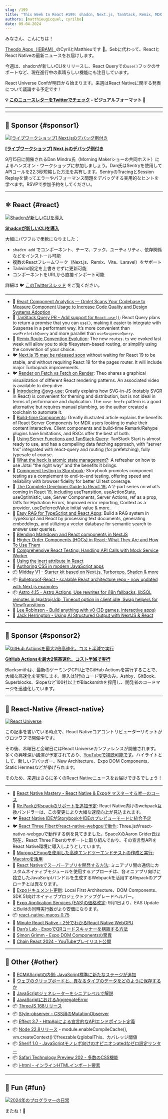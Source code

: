 ```yaml
---
slug: /199
title: "This Week In React #199: shadcn, Next.js, TanStack, Remix, MDX, Astro, Storybook, @svg-use, MSW, RAG, RN-WebGPU, React-Three-Fiber, Re.Pack, Super Apps, RN-macOS, EAS, Node.jx, Stage 2.7, AggregateError, Style-Observer..."
authors: [matthieugicquel, cyrilbo]
date: 09-04-2024
---
```


みなさん、こんにちは！

[Theodo Apps（旧BAM）](https://apps.theodo.com/en?utm_source=thisweekinreact)のCyrilとMatthieuです 👋。Sebに代わって、ReactとReact Nativeの最新ニュースをお届けします。

今週は、shadcnが新しいCLIをリリースし、React Queryでの`use()`フックのサポートなど、現在進行中の素晴らしい機能にも注目しています。

React Universe Confが明日から始まります。来週はReact Nativeに関する発表について議論する予定です！

<!-- truncate -->

**💡 [このニュースレターをTwitterでチェック](https://slo.im/thread) - ビジュアルフォーマット 🎨**

***


<Support />

***

## 💸 Sponsor {#sponsor1}

[![\[ライブワークショップ\] Next.jsのデバッグ例付き](/emails/issues/199/sentry.jpg)](https://sentry.io/resources/faster-apis-better-experiences/?utm_source=thisweekinreact\&utm_medium=paid-community\&utm_campaign=tracing-fy25q3-fasterapiworkshop\&utm_content=newsletter-Danworkshop-rsvp)

**[\[ライブワークショップ\] Next.jsのデバッグ例付き](https://sentry.io/resources/faster-apis-better-experiences/?utm_source=thisweekinreact\&utm_medium=paid-community\&utm_campaign=tracing-fy25q3-fasterapiworkshop\&utm_content=newsletter-Danworkshop-rsvp)**

9月15日に開催されるDan Mindru氏（Morning Makerショーの共同ホスト）によるハンズオン・ワークショップに参加しましょう。Dan氏はSentryを使用してAPIコールを22.3秒短縮した方法を共有します。SentryのTracingとSession Replayを使ってエラーやパフォーマンス問題をデバッグする実用的なヒントを学べます。RSVPで参加予約をしてください。

***

## ⚛️ React {#react}

[![Shadcnが新しいCLIを導入](/emails/issues/199/shadcn.jpg)](https://ui.shadcn.com/docs/changelog)

**[Shadcnが新しいCLIを導入](https://ui.shadcn.com/docs/changelog)**

大幅にパワフルで柔軟になりました：

* `shadcn add` でコンポーネント、テーマ、フック、ユーティリティ、依存関係などをインストール可能
* 複数のReactフレームワーク（Next.js、Remix、Vite、Laravel）をサポート
* Tailwind設定を上書きせずに更新可能
* コンポーネントをURLから直接インポート可能

詳細は 🐦 [このTwitterスレッド](https://x.com/shadcn/status/1829646528149143992) をご覧ください。

***

* 💸 [React Component Analytics — Omlet Scans Your Codebase to Measure Component Usage to Increase Code Quality and Design Systems Adoption](https://omlet.dev/?utm_campaign=partner_this-week-in-react_newsletter-quick-link-aug-2024)
* 👀 [TanStack Query PR - Add support for `React.use()`](https://github.com/TanStack/query/pull/7988): React Query plans to return a promise that you can `use()`, making it easier to integrate with Suspense in a performant way. It’s more convenient than `usePrefetchQuery` and more parallel than `useSuspenseQuery`.
* 👀 [Remix Route Convention Evolution](https://github.com/brookslybrand/route-convention-evolution): The new `routes.ts` we evoked last week will allow you to skip filesystem-based routing, or simplify using the convention of your choice.
* 🐦 [Next.js 15 may be released soon](https://x.com/feedthejim/status/1829569083777437745) without waiting for React 19 to be stable, and without requiring React 19 for the pages router. It will include major Turbopack improvements.
* 🐦 [Render on Fetch vs Fetch on Render](https://x.com/t3dotgg/status/1829988532489793957): Theo shares a graphical visualization of different React rendering patterns. An associated video is available to deep dive.
* 📜 [Introducing @svg-use](https://fotis.xyz/posts/introducing-svg-use/): Greatly explains how SVG-in-JS (notably SVGR in React) is convenient for theming and distribution, but is not ideal in terms of performance and duplication. The `<use href>` pattern is a good alternative but requires manual plumbing, so the author created a toolchain to automate it.
* 📜 [Build-time Components](https://codehike.org/blog/build-time-components): Greatly illustrated article explains the benefits of React Server Components for MDX users looking to make their content interactive. Client components and build-time Remark/Rehype plugins have limitations, and RSCs offer the best of both.
* 📜 [Using Server Functions and TanStack Query](https://www.brenelz.com/posts/using-server-functions-and-tanstack-query/): TanStack Start is almost ready to use, and has a compelling data fetching approach, with “server fns” integrated with react-query and routing (for prefetching), fully typesafe of course.
* 📜 [What the heck is atomic state management?](https://www.frontendundefined.com/posts/monthly/jotai-atomic-state-management/): A refresher on how to use Jotai “the right way” and the benefits it brings.
* 📜 [Component testing in Storybook](https://storybook.js.org/blog/component-testing/): Storybook promotes component testing as a complement to end-to-end testing, offering speed and reliability with browser fidelity for better UI test coverage.
* 📜 [The Complete Developer Guide to React 19:](https://www.callstack.com/blog/the-complete-developer-guide-to-react-19-part-1-async-handling) A 2-part series on what’s coming in React 19, including useTransition, useActionState, useOptimistic, use, Server Components, Server Actions, ref as a prop, Diffs for Hydration Errors, Improved error reporting, Context as a provider, useDeferredValue initial value & more.
* 📜 [Easy RAG for TypeScript and React Apps](https://edspencer.net/2024/9/2/easy-rag-for-typescript-and-react-apps): Build a RAG system in TypeScript and React by processing text documents, generating embeddings, and utilizing a vector database for semantic search to answer user queries.
* 📜 [Blending Markdown and React components in NextJS](https://edspencer.net/2024/8/28/using-markdown-with-nextjs)
* 📜 [Higher Order Components (HOCs) in React: What They Are and How To Use Them](https://www.reactsquad.io/blog/higher-order-components-hocs-in-react)
* 📜 [Comprehensive React Testing: Handling API Calls with Mock Service Worker](https://www.trevorlasn.com/blog/react-testing-mock-service-worker/)
* 📜 [Using the inert attribute in React](https://www.mayank.co/notes/inert-in-react)
* 📜 [Authoring CSS in modern JavaScript apps](https://www.alexchantastic.com/modern-css-authoring)
* 📦 [Midday V1 - Starter kit based on Next.js, Turborepo, Shadcn & more](https://github.com/midday-ai/v1)
* 📦 [Bulletproof-React - scalable React architecture repo - now updated with Next.js examples](https://github.com/alan2207/bulletproof-react)
* 📦 [Astro 4.15 - Astro Actions, Use rewrites for i18n fallbacks, libSQL remotes in @astrojs/db, Timeout option in client:idle, Swap helpers for ViewTransitions](https://astro.build/blog/astro-4150/)
* 🎥 [Lee Robinson - Build anything with v0 (3D games, interactive apps)](https://www.youtube.com/watch?v=zA-eCGFBXjM)
* 🎥 [Jack Herrington - Using AI Structured Output with NextJS & React](https://www.youtube.com/watch?v=_Rb4SpWRHC8)

<SubscribeFormEmbed placement="middle" />

***

## 💸 Sponsor {#sponsor2}

[![GitHub Actionsを最大2倍高速化、コスト半減で実行](/emails/issues/199/blacksmith.jpg)](https://blacksmith.sh/?utm_source=thisweekinreact\&utm_medium=classified\&utm_campaign=sep-4\&utm_term=react)

**[GitHub Actionsを最大2倍高速化、コスト半減で実行](https://blacksmith.sh/?utm_source=thisweekinreact\&utm_medium=classified\&utm_campaign=sep-4\&utm_term=react)**

Blacksmithは、最新のゲーミングCPU上でGitHub Actionsを実行することで、大幅な高速化を実現します。導入は1行のコード変更のみ。Ashby、GitBook、Superblocks、Slopeなど100社以上がBlacksmithを採用し、開発者のコードマージを迅速化しています。

***

## 📱 React-Native {#react-native}

[![React Universe](/emails/issues/199/react-universe.jpg)](https://www.reactuniverseconf.com/)

この記事を書いている時点で、React Nativeコアコントリビューターサミットがヴロツワフで開催中です。

その後、木曜日と金曜日にはReact Universeカンファレンスが開催されます。多くの興味深い講演が予定されており、[YouTubeで視聴可能です](https://www.youtube.com/watch?v=b48Lax2-jOQ)。ハイライトとして、新しいデバッガー、New Architecture、Expo DOM Components、Static Hermesなどが挙げられます。

そのため、来週はさらに多くのReact Nativeニュースをお届けできるでしょう！

***

* 💸 [React Native Mastery - React Native & Expoをマスターする唯一のコース](https://notjust.dev/react-native-mastery?utm_source=twir\&utm_medium=email)
* 👀 [Re.PackがRspackのサポートを追加予定](https://github.com/callstack/repack/pull/720): React Native向けのwebpack互換バンドラーは、この変更により大幅な速度向上が見込まれます。
* 🐦 [React Native IDEがStorybookをIDEのプレビューモードに統合予定](https://x.com/kzzzf/status/1829262449541062716)
* 🐦 [React Three Fiberがreact-native-webgpuで動作](https://x.com/aarongrider/status/1830629528005460016): Three.jsがreact-native-webgpuで動作する例を見てきました。SpaceXのAaron Grider氏は現在、React Three Fiberのサポートに取り組んでおり、その宣言型APIをReact Native環境に導入しようとしています。
* 📜 [MoropoとExpoを使用した高速エンドツーエンドテストの作成と実行: Maestroを活用](https://expo.dev/blog/create-and-run-fast-end-to-end-tests-using-moropo-and-expo)
* 📜 [React Nativeでスーパーアプリを開発する方法](https://medium.com/@xayilmaz/how-to-develop-a-super-app-with-react-native-fe18fbe002c5): ミニアプリ間の通信にカスタムネイティブモジュールを使用するアプローチは、各ミニアプリ向けに独立したJavaScriptバンドルを生成するWebpackを活用するRepackのアプローチとは異なります。
* 📖 [Expoドキュメント更新](https://x.com/amanhimself/status/1828545129499750498): Local First Architecture、DOM Components、SDK 51向けネイティブプロジェクトアップグレードヘルパー。
* 📖 [Expo Application Services (EAS)の価格改定](https://expo.dev/pricing#update): 9月1日より、EAS UpdateとBuildの同時実行数がより安価になります。
* 📦 [react-native-macos 0.75](https://www.npmjs.com/package/react-native-macos/v/0.75.2)
* 🎥 [Minute React Native - 2分でわかるReact Native WebGPU](https://www.youtube.com/watch?v=DQrO2LFnrOw)
* 🎥 [Dan’s Lab - ExpoでQRコードスキャナーを構築する方法](https://www.youtube.com/watch?v=PZIEqcdFjpQ)
* 🎥 [Simon Grimm - Expo DOM Componentsの驚異](https://www.youtube.com/watch?v=BWA8KY5QEPk)
* 🎥 [Chain React 2024 - YouTubeプレイリスト公開](https://www.youtube.com/playlist?list=PLE7tQUdRKcyb81ybEVsrk6PfxXu7pJs1i#chainreact2024)

***

## 🔀 Other {#other}

* 📜 [ECMAScriptの内側: JavaScript標準に新たなステージが追加](https://thenewstack.io/inside-ecmascript-javascript-standard-gets-an-extra-stage/)
* 📜 [ウェブのクリップボードと、異なるタイプのデータをどのように保存するか](https://alexharri.com/blog/clipboard)
* 📜 [JavaScriptジェネレーターをシニアレベルで解説](https://www.reactsquad.io/blog/understanding-generators-in-javascript)
* 📜 [JavaScriptにおけるAggregateError](https://www.trevorlasn.com/blog/aggregate-error-in-javascript/)
* 📦 [ThreeJS 168リリース](https://github.com/mrdoob/three.js/releases/tag/r168)
* 📦 [Style-observer - CSS用のMutationObserver](https://www.bram.us/2024/08/31/introducing-bramus-style-observer-a-mutationobserver-for-css/)
* 📦 [Effect 3.7 - HttpApiによる宣言的なAPIエンドポイント定義](https://effect.website/blog/effect-3.7)
* 📦 [Node 22.8リリース](https://nodejs.org/en/blog/release/v22.8.0) - module.enableCompileCache(), vm.createContext()でfreezableなglobalThis、カバレッジ閾値
* 📦 [Sherif 1.0 - JavaScriptモノレポ向けのオピニオンatedなゼロ設定リンター](https://github.com/QuiiBz/sherif)
* 📦 [Safari Technology Preview 202 - 多数のCSS機能](https://webkit.org/blog/15798/release-notes-for-safari-technology-preview-202/)
* 📦 [i-html - インラインHTMLインポート要素](https://www.keithcirkel.co.uk/i-html/)

***

## 🤭 Fun {#fun}

[![2024年のプログラマーの日常](/emails/issues/199/meme.jpg)](https://x.com/daboigbae/status/1828778118888452572)

またね！👋